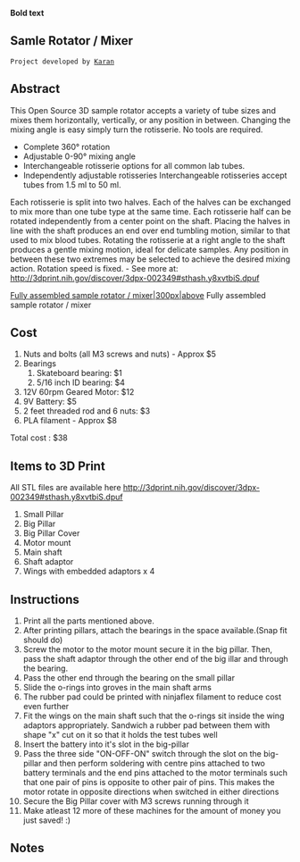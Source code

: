 '''Bold text'''{{777}}
==Samle Rotator / Mixer ==
 Project developed by [[User:Karan|Karan]] 
{{Statusboxtop}}
{{status-design}}
{{status-prototype}}
{{Status-Model}}
{{status-verified|[[User:Karan|Karan Dhankani]]}}
{{boxbottom}}

==Abstract==
This Open Source 3D sample rotator accepts a variety of tube sizes and mixes them horizontally, vertically, or any position in between. Changing the mixing angle is easy simply turn the rotisserie. No tools are required. 
* Complete 360° rotation 
* Adjustable 0-90° mixing angle 
* Interchangeable rotisserie options for all common lab tubes. 
* Independently adjustable rotisseries   Interchangeable rotisseries accept tubes from 1.5 ml to 50 ml. 

Each rotisserie is split into two halves. Each of the halves can be exchanged to mix more than one tube type at the same time. Each rotisserie half can be rotated independently from a center point on the shaft. Placing the halves in line with the shaft produces an end over end tumbling motion, similar to that used to mix blood tubes. Rotating the rotisserie at a right angle to the shaft produces a gentle mixing motion, ideal for delicate samples. Any position in between these two extremes may be selected to achieve the desired mixing action. Rotation speed is fixed. - See more at: http://3dprint.nih.gov/discover/3dpx-002349#sthash.y8xvtbiS.dpuf

[[image:Assembled.JPG| Fully assembled sample rotator / mixer|300px|above]]
Fully assembled sample rotator / mixer

==Cost==
# Nuts and bolts (all M3 screws and nuts) - Approx $5
# Bearings 
## Skateboard bearing: $1
## 5/16 inch ID bearing: $4
# 12V 60rpm Geared Motor: $12
# 9V Battery: $5
# 2 feet threaded rod and 6 nuts: $3
# PLA filament - Approx $8

Total cost : $38

==Items to 3D Print== 
All STL files are available here http://3dprint.nih.gov/discover/3dpx-002349#sthash.y8xvtbiS.dpuf
# Small Pillar 
# Big Pillar 
# Big Pillar Cover
# Motor mount
# Main shaft
# Shaft adaptor
# Wings with embedded adaptors x 4

==Instructions==
# Print all the parts mentioned above.
# After printing pillars, attach the bearings in the space available.(Snap fit should do)
# Screw the motor to the motor mount secure it in the big pillar. Then, pass the shaft adaptor through the other end of the big illar and through the bearing.
# Pass the other end through the bearing on the small pillar
# Slide the o-rings into groves in the main shaft arms
# The rubber pad could be printed with ninjaflex filament to reduce cost even further
# Fit the wings on the main shaft such that the o-rings sit inside the wing adaptors appropriately. Sandwich a rubber pad between them with shape "x" cut on it so that it holds the test tubes well
# Insert the battery into it's slot in the big-pillar
# Pass the three side "ON-OFF-ON" switch through the slot on the big-pillar and then perform soldering with centre pins attached to two battery terminals and the end pins attached to the motor terminals such that one pair of pins is opposite to other pair of pins. This makes the motor rotate in opposite directions when switched in either directions
# Secure the Big Pillar cover with M3 screws running through it
# Make atleast 12 more of these machines for the amount of money you just saved! :) 

==Notes==